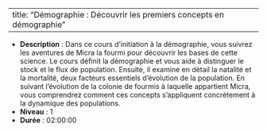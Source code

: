 
---
title: "Démographie : Découvrir les premiers concepts en démographie"
---


- **Description** : Dans ce cours d'initiation à la démographie, vous suivrez les aventures de Micra la fourmi pour découvrir les bases de cette science. Le cours définit la démographie et vous aide à distinguer le stock et le flux de population. Ensuite, il examine en détail la natalité et la mortalité, deux facteurs essentiels d’évolution de la population. En suivant l'évolution de la colonie de fourmis à laquelle appartient Micra, vous comprendrez comment ces concepts s’appliquent concrètement à la dynamique des populations.
- **Niveau** : 1
- **Durée** : 02:00:00
